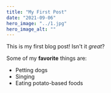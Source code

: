 ```yaml
---
title: "My First Post"
date: "2021-09-06"
hero_image: "../1.jpg"
hero_image_alt: ""
---
```


This is my first blog post! Isn't it *great*?

Some of my **favorite** things are:

* Petting dogs
* Singing
* Eating potato-based foods